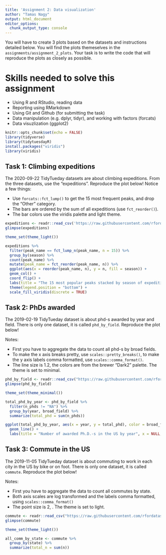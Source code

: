 ```yaml
---
title: 'Assignment 2: Data visualization'
author: "Tamas Nagy"
output: html_document
editor_options: 
  chunk_output_type: console
---
```


You will have to create 3 plots based on the datasets and instructions detailed below. You will find the plots themeselves in the `assignments/assignment_2_plots`. Your task is to write the code that will reproduce the plots as closely as possible.

# Skills needed to solve this assignment

-   Using R and RStudio, reading data
-   Reporting using RMarkdown
-   Using Git and Github (for submitting the task)
-   Data manipulation (e.g. dplyr, tidyr), and working with factors (forcats)
-   Data visuzlization (ggplot2)

```r
knitr::opts_chunk$set(echo = FALSE)
library(tidyverse)
library(tidytuesdayR)
install.packages("viridis")
library(viridis)
```

## Task 1: Climbing expeditions

The 2020-09-22 TidyTueday datasets are about climbing expeditions. From the three datasets, use the "expeditions". Reproduce the plot below! Notice a few things:

-   Use `forcats::fct_lump()` to get the 15 most frequent peaks, and drop the "Other" category.
-   The bars are ordered by the sum of all expeditions (use `fct_reorder()`).
-   The bar colors use the viridis palette and light theme.

```r
expeditions <- readr::read_csv('https://raw.githubusercontent.com/rfordatascience/tidytuesday/master/data/2020/2020-09-22/expeditions.csv')
glimpse(expeditions)

theme_set(theme_light())

expeditions %>%
  filter(peak_name == fct_lump_n(peak_name, n = 15)) %>%
  group_by(season) %>%
  count(peak_name) %>%
  mutate(peak_name = fct_reorder(peak_name, n)) %>%
  ggplot(aes(x = reorder(peak_name, n), y = n, fill = season)) +
  geom_col() +
  coord_flip() +
  labs(title = "The 15 most popular peaks stacked by season of expedition", x = NULL, y = "Number of expeditions") +
  theme(legend.position = "bottom") +
  scale_fill_viridis(discrete = TRUE)
```

## Task 2: PhDs awarded

The 2019-02-19 TidyTueday dataset is about phd-s awarded by year and field. There is only one dataset, it is called `phd_by_field`. Reproduce the plot below!

Notes:

-   First you have to aggregate the data to count all phd-s by broad fields.
-   To make the x axis breaks pretty, use `scales::pretty_breaks()`, to make the y axis labels comma formatted, use `scales::comma_format()`.
-   The line size is 1.2, the colors are from the brewer "Dark2" palette. The theme is set to minimal.

```r
phd_by_field <- readr::read_csv("https://raw.githubusercontent.com/rfordatascience/tidytuesday/master/data/2019/2019-02-19/phd_by_field.csv")
glimpse(phd_by_field)

theme_set(theme_minimal())

total_phd_by_year <- phd_by_field %>%
  filter(n_phds != "NA") %>%
  group_by(year, broad_field) %>%
  summarize(total_phd = sum(n_phds))

ggplot(total_phd_by_year, aes(x = year, y = total_phd), color = broad_field) +
  geom_line() +
  labs(title = "Number of awarded Ph.D.-s in the US by year", x = NULL, y = NULL)
```

## Task 3: Commute in the US

The 2019-11-05 TidyTueday dataset is about commuting to work in each city in the US by bike or on foot. There is only one dataset, it is called `commute`. Reproduce the plot below!

Notes:

-   First you have to aggregate the data to count all commutes by state.
-   Both axis scales are log transformed and the labels comma formatted, using `scales::comma_format()`
-   The point size is 2, . The theme is set to light.

```r
commute <- readr::read_csv("https://raw.githubusercontent.com/rfordatascience/tidytuesday/master/data/2019/2019-11-05/commute.csv")
glimpse(commute)

theme_set(theme_light())

all_comm_by_state <- commute %>%
  group_by(state) %>%
  summarize(total_n = sum(n))
```
